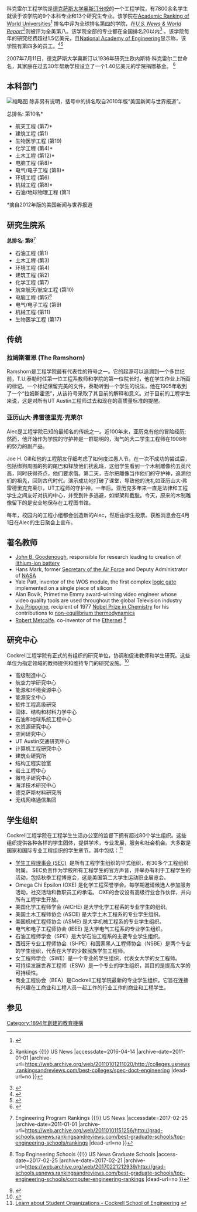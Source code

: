 {{Infobox university|Name=The Cockrell School of Engineering|name=The Cockrell School of Engineering|image=<!-- 檔案不存在 File:Cockrell School of Engineering logo.png ，可從英文維基百科取得 -->|Established=1894|established=1894|type=[[Public_university|Public]]|Type=[[Public_university|Public]]|endowment=$474.9 million (December 31, 2015)<ref>{{Cite web |url=http://utimco.org/scripts/PrivateEndowInfo/collList.asp?comp=10 |title=存档副本 |access-date=2017-02-25 |archive-url=https://web.archive.org/web/20160401121134/http://utimco.org/scripts/privateendowinfo/collList.asp?comp=10 |archive-date=2016-04-01 |dead-url=yes }}</ref>|dean=Sharon Wood|faculty=270|Faculty=270|undergrad=5,723|postgrad=2,135|location=[[Austin,_Texas|Austin, Texas]], [[United_States|USA]]|Location=[[Austin,_Texas|Austin, Texas]], [[United_States|USA]]}}科克雷尔工程学院是[[德克萨斯大学奥斯汀分校|德克萨斯大学奥斯汀分校]]的一个工程学院，有7800余名学生就读于该学院的9个本科专业和13个研究生专业。该学院在[[世界大学学术排名|Academic Ranking of World Universities]]<ref name="ARWU">{{Cite web|url=http://www.shanghairanking.com/FieldENG2013.html|title=ARWU 2013 Engineering/Technology and Computer Sciences|accessdate=2013-08-15|archive-date=2020-10-06|archive-url=https://web.archive.org/web/20201006183128/http://shanghairanking.com/FieldENG2013.html|dead-url=no}}</ref> 排名中评为全球排名第四的学院，在''[[美国新闻与世界报道|U.S. News & World Report]]''<ref>{{Cite web |url=http://colleges.usnews.rankingsandreviews.com/best-colleges/spec-doct-engineering |title=Best Undergraduate Engineering Programs {{!}} Rankings {{!}} US News |accessdate=2016-04-14 |archive-date=2011-01-01 |archive-url=https://web.archive.org/web/20110101211020/http://colleges.usnews.rankingsandreviews.com/best-colleges/spec-doct-engineering |dead-url=no }}</ref>则被评为全美第八。该学院全部的专业都在全国排名20以内<ref>{{cite web |url=http://www.engr.utexas.edu/graduate/programs |title=存档副本 |accessdate=2010-01-31  |deadurl=yes |archiveurl=https://web.archive.org/web/20100213194956/http://www.engr.utexas.edu/graduate/programs |archivedate=2010-02-13 }}</ref> 。该学院每年的研究经费超过1.5亿美元，且[[美国国家工程院|National Academy of Engineering]]显示称，该学院有第四多的员工。<ref name="Facts and figures">{{Cite web|url=http://www.engr.utexas.edu/about/facts|title=Cockrell School of Engineering Facts & Figures|accessdate=2010-01-30|archive-date=2019-01-06|archive-url=https://web.archive.org/web/20190106121923/http://www.engr.utexas.edu/about/facts|dead-url=no}}</ref><ref name="Research">{{Cite web|url=http://www.engr.utexas.edu/research|title=Cockrell School of Engineering Research|accessdate=2010-01-30|archive-date=2021-04-17|archive-url=https://web.archive.org/web/20210417094308/https://www.engr.utexas.edu/research|dead-url=no}}</ref>

2007年7月11日，德克萨斯大学奥斯汀以1936年研究生欧内斯特·科克雷尔二世命名，其家庭在过去30年帮助学校设立了一个1.40亿美元的学院捐赠基金。
<ref>{{Cite web |url=http://www.engr.utexas.edu/news/articles/200707111284/index.cfm |title=News Releases - Cockrell School of Engineering |access-date=2017-02-25 |archive-date=2008-02-17 |archive-url=https://web.archive.org/web/20080217072018/http://www.engr.utexas.edu/news/articles/200707111284/index.cfm |dead-url=no }}</ref>

== 本科部门 ==
[[File:UT_Austin_engineering_bldgs.jpg|缩略图]]
除非另有说明，括号中的排名取自2010年版“美国新闻与世界报道”。
; 总排名<nowiki>: 第</nowiki>10名*
* 航天工程 (第7)*
* 建筑工程 (第1)
* 生物医学工程 (第19)
* 化学工程 (第4)*
* 土木工程 (第12)*
* 电脑工程 (第8)*
* 电气/电子工程 (第8)*
* 环境工程 (第6)
* 机械工程 (第8)*
* 石油/地球物理工程 (第1)
''* ''摘自2012年版的美国新闻与世界报道

== 研究生院系 ==
'''总排名: 第8'''<ref>{{Cite web |url=http://grad-schools.usnews.rankingsandreviews.com/best-graduate-schools/top-engineering-schools/rankings |title=Best Engineering School Rankings {{!}} Engineering Program Rankings {{!}} US News |accessdate=2017-02-25 |archive-date=2011-01-01 |archive-url=https://web.archive.org/web/20110101151256/http://grad-schools.usnews.rankingsandreviews.com/best-graduate-schools/top-engineering-schools/rankings |dead-url=no }}</ref>
* 石油工程 (第1)
* 土木工程 (第3)
* 环境工程 (第4)
* 建筑工程 (第2)
* 化学工程 (第7)
* 航空航天/航空工程 (第10)
* 电脑工程 (第5)<ref>{{Cite web |url=http://grad-schools.usnews.rankingsandreviews.com/best-graduate-schools/top-engineering-schools/computer-engineering-rankings |title=Best Computer Engineering Programs {{!}} Top Engineering Schools {{!}} US News Graduate Schools |access-date=2017-02-25 |archive-date=2017-02-21 |archive-url=https://web.archive.org/web/20170221212939/http://grad-schools.usnews.rankingsandreviews.com/best-graduate-schools/top-engineering-schools/computer-engineering-rankings |dead-url=no }}</ref>
* 电气/电子工程 (第9)
* 机械工程 (第11)
* 生物医学工程 (第17)

== 传统 ==

=== 拉姆斯霍恩 (The Ramshorn) ===
Ramshorn是工程学院最有代表性的符号之一。它的起源可以追溯到一个多世纪前，T.U.泰勒时任第一位工程系教师和学院的第一位院长时，他在学生作业上所画的标记。一个标记保留完美的文件，泰勒听到一个学生的说法，他在1905年收到了一个“拉姆斯霍恩”，从该符号采取了其目前的解释和意义。对于目前的工程学生来说，这是对所有UT Austin工程师过去和现在的高质量标准的提醒。

=== 亚历山大·弗雷德里克·克莱尔 ===
Alec是工程学院已知的最知名的传统之一。近100年来，亚历克有他的冒险经历;然而，他开始作为学院的守护神是一群聪明的，淘气的大二学生工程师在1908年的努力的副产品。

Joe H. Gill和他的工程朋友仔细考虑了如何度过愚人节。在一次不成功的尝试后，包括绑狗周围的狗的尾巴和释放他们扰乱班，这组学生看到一个木制雕像约五英尺高，同时获得茶点，他们要求借。第二天，吉尔把雕像当作他们的守护神，追溯他们的祖先，回到古代时代。演示成功地打破了课堂，导致他的洗礼如亚历山大·弗雷德里克克莱尔，UT工程师的守护神，一年后。亚历克多年来一直是法律和工程学生之间友好对抗的中心，并受到许多逃避，如绑架和截肢。今天，原来的木制雕像留下的是安全地保存在工程图书馆。

每年，校园内的工程小组都会创造新的Alec，然后由学生投票。获胜消息会在4月1日在Alec的生日聚会上宣布。

== 著名教师 ==
* [[约翰·B·古迪纳夫|John B. Goodenough]], responsible for research leading to creation of [[锂离子电池|lithium-ion battery]]
* Hans Mark, former [[美國空軍部長|Secretary of the Air Force]] and Deputy Administrator of [[美国国家航空航天局|NASA]]
* Yale Patt, inventor of the WOS module, the first complex [[邏輯閘|logic gate]] implemented on a single piece of silicon
* Alan Bovik, Primetime Emmy award-winning video engineer whose video quality tools are used throughout the global Television industry
* [[伊利亚·普里高津|Ilya Prigogine]], recipient of 1977 [[诺贝尔化学奖|Nobel Prize in Chemistry]] for his contributions to [[非平衡態熱力學|non-equilibrium thermodynamics]]
* [[罗伯特·梅特卡夫|Robert Metcalfe]]. co-inventor of the [[以太网|Ethernet]].<ref>{{Cite web|url=http://www.wired.com/wired/archive//6.11/metcalfe_pr.html|title=The Legend of Bob Metcalfe|accessdate=2007-12-07|date=November 1998|publisher=[[Wired_(magazine)|Wired]]|archive-date=2013-02-18|archive-url=https://web.archive.org/web/20130218101435/http://www.wired.com/wired/archive/6.11/metcalfe_pr.html|dead-url=no}}</ref>

== 研究中心 ==
Cockrell工程学院有正式的有组织的研究单位，协调和促进教师和学生研究。这些单位为指定领域的教师提供和维持专门的研究设施。<ref>{{Cite web |url=http://www.engr.utexas.edu/research/centers |title=Research Centers - Cockrell School of Engineering |access-date=2017-02-25 |archive-date=2018-12-13 |archive-url=https://web.archive.org/web/20181213174709/http://www.engr.utexas.edu/research/centers |dead-url=no }}</ref>
* 高级制造中心
* 航空力学研究中心
* 能源和环境资源中心
* 能源安全中心
* 软件工程高级研究
* 固体、结构和材料力学中心
* 石油和地球系统工程中心
* 水资源研究中心
* 空间研究中心
* UT Austin交通研究中心
* 计算机工程研究中心
* 建筑业研究所
* 结构工程实验室
* 岩土工程中心
* 微电子研究中心
* 海洋技术研究中心
* 德克萨斯材料研究所
* 无线网络通信集团

== 学生组织 ==
Cockrell工程学院在工程学生生活办公室的监督下拥有超过80个学生组织。这些组织提供各种各样的学生团体，提供学术，专业发展，服务和社会机会。大多数是国家和国际专业工程组织的学生章节。其中包括：<ref>[http://www.engr.utexas.edu/studentlife/learn Learn about Student Organizations - Cockrell School of Engineering] {{webarchive|url=https://web.archive.org/web/20100615114355/https://www.engr.utexas.edu/studentlife/learn |date=2010-06-15 }}</ref>
* [http://sec.engr.utexas.edu 学生工程理事会 (SEC)] {{Wayback|url=http://sec.engr.utexas.edu/ |date=20210211021850 }} 是所有工程学生组织的伞式组织，有30多个工程组织附属。 SEC负责作为学校所有工程学生的官方声音，并举办有利于工程学生的活动，包括秋季工程博览会，这是美国第二大学生运动职业展览会。
* Omega Chi Epsilon (OXE) 是化学工程荣誉学会。每学期邀请候选人参加服务活动，社交活动和教职员工的承诺。 OXE的会议设有高级行业合作伙伴，并向所有工程学生开放。
* 美国化学工程师学会 (AICHE) 是大学化学工程系的专业学生的组织。
* 美国土木工程师协会 (ASCE) 是大学土木工程系的专业学生组织。
* 美国机械工程师协会 (ASME) 是大学机械工程系的专业学生组织。
* 电气和电子工程师协会 (IEEE) 是大学电气工程系的专业学生组织。
* 石油工程师学会（SPE）是大学石油工程系的主要专业学生组织。 
* 西班牙专业工程师协会（SHPE）和国家黑人工程师协会（NSBE）是两个专业的学生组织，代表在大学的少数民族学生工程师。 
* 女工程师学会（SWE）是一个专业的学生组织，代表女大学的女工程师。 
* 可持续发展世界工程师（ESW）是一个专业的学生组织，其目的是提高大学的可持续性。 
* 商业工程协会（BEA）是Cockrell工程学院最新的专业学生组织。它旨在连接有兴趣在工商业和工程人员一起工作的行业工作的商业和工程学生。

== 参见 ==
<references />
[[Category:1894年創建的教育機構|Category:1894年創建的教育機構]]

{{德克萨斯大学奥斯汀分校}}